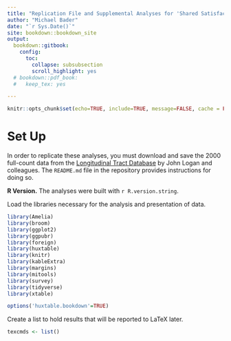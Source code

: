 ```yaml
---
title: "Replication File and Supplemental Analyses for 'Shared Satisfaction among Residents Living in Multiracial Neighborhoods'"
author: "Michael Bader"
date: "`r Sys.Date()`"
site: bookdown::bookdown_site
output:
  bookdown::gitbook:
    config:
      toc:
        collapse: subsubsection
        scroll_highlight: yes
  # bookdown::pdf_book:
  #   keep_tex: yes

---
```


```r
knitr::opts_chunk$set(echo=TRUE, include=TRUE, message=FALSE, cache = FALSE)
```


# Set Up

In order to replicate these analyses, you must download and save the 2000 full-count data from the [Longitudinal Tract Database](https://s4.ad.brown.edu/projects/diversity/Researcher/Bridging.htm) by John Logan and colleagues. The `README.md` file in the repository provides instructions for doing so. 

**R Version.** The analyses were built with `r R.version.string`.

Load the libraries necessary for the analysis and presentation of data. 

```r
library(Amelia)
library(broom)
library(ggplot2)
library(ggpubr)
library(foreign)
library(huxtable)
library(knitr)
library(kableExtra)
library(margins)
library(mitools)
library(survey)
library(tidyverse)
library(xtable)

options('huxtable.bookdown'=TRUE)
```

Create a list to hold results that will be reported to LaTeX later. 
```r
texcmds <- list()
```

